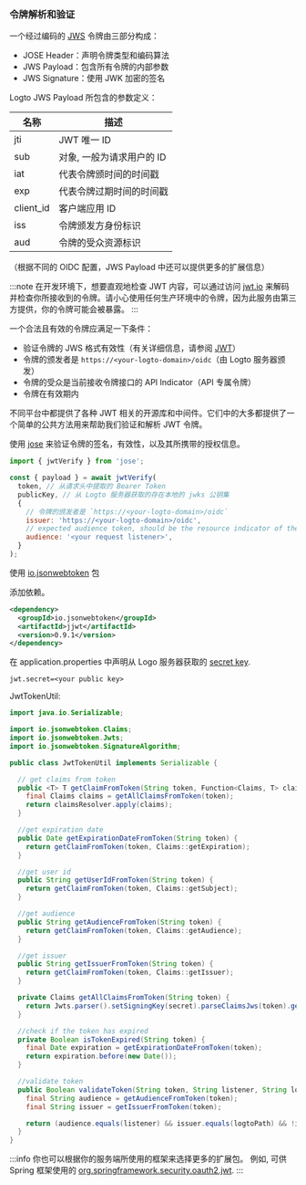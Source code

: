 
### 令牌解析和验证

一个经过编码的 [JWS](https://datatracker.ietf.org/doc/html/rfc7515) 令牌由三部分构成：

- JOSE Header：声明令牌类型和编码算法
- JWS Payload：包含所有令牌的内部参数
- JWS Signature：使用 JWK 加密的签名

Logto JWS Payload 所包含的参数定义：

| 名称      | 描述                      |
| --------- | ------------------------- |
| jti       | JWT 唯一 ID               |
| sub       | 对象, 一般为请求用户的 ID |
| iat       | 代表令牌颁时间的时间戳    |
| exp       | 代表令牌过期时间的时间戳  |
| client_id | 客户端应用 ID             |
| iss       | 令牌颁发方身份标识        |
| aud       | 令牌的受众资源标识        |

（根据不同的 OIDC 配置，JWS Payload 中还可以提供更多的扩展信息）

:::note
在开发环境下，想要直观地检查 JWT 内容，可以通过访问 [jwt.io](https://jwt.io/) 来解码并检查你所接收到的令牌。请小心使用任何生产环境中的令牌，因为此服务由第三方提供，你的令牌可能会被暴露。
:::

一个合法且有效的令牌应满足一下条件：

- 验证令牌的 JWS 格式有效性（有关详细信息，请参阅 [JWT](https://datatracker.ietf.org/doc/html/rfc7519#section-7.2)）
- 令牌的颁发者是 `https://<your-logto-domain>/oidc`（由 Logto 服务器颁发）
- 令牌的受众是当前接收令牌接口的 API Indicator（API 专属令牌）
- 令牌在有效期内

不同平台中都提供了各种 JWT 相关的开源库和中间件。它们中的大多都提供了一个简单的公共方法用来帮助我们验证和解析 JWT 令牌。

<Tabs>

<TabItem value="js" label="NodeJs">

使用 [jose](https://github.com/panva/jose) 来验证令牌的签名，有效性，以及其所携带的授权信息。

```js
import { jwtVerify } from 'jose';

const { payload } = await jwtVerify(
  token, // 从请求头中提取的 Bearer Token
  publicKey, // 从 Logto 服务器获取的存在本地的 jwks 公钥集
  {
    // 令牌的颁发者是 `https://<your-logto-domain>/oidc`
    issuer: 'https://<your-logto-domain>/oidc',
    // expected audience token, should be the resource indicator of the current API
    audience: '<your request listener>',
  }
);
```

</TabItem>

<TabItem value="java" label="Java">

使用 [io.jsonwebtoken](https://javadoc.io/doc/io.jsonwebtoken/jjwt/latest/index.html) 包

添加依赖。

```xml
<dependency>
  <groupId>io.jsonwebtoken</groupId>
  <artifactId>jjwt</artifactId>
  <version>0.9.1</version>
</dependency>
```

在 application.properties 中声明从 Logo 服务器获取的 [secret key](#get-the-jwk-public-key).

```properties
jwt.secret=<your public key>
```

JwtTokenUtil:

```java
import java.io.Serializable;

import io.jsonwebtoken.Claims;
import io.jsonwebtoken.Jwts;
import io.jsonwebtoken.SignatureAlgorithm;

public class JwtTokenUtil implements Serializable {

  // get claims from token
  public <T> T getClaimFromToken(String token, Function<Claims, T> claimsResolver) {
    final Claims claims = getAllClaimsFromToken(token);
    return claimsResolver.apply(claims);
  }

  //get expiration date
  public Date getExpirationDateFromToken(String token) {
    return getClaimFromToken(token, Claims::getExpiration);
  }

  //get user id
  public String getUserIdFromToken(String token) {
    return getClaimFromToken(token, Claims::getSubject);
  }

  //get audience
  public String getAudienceFromToken(String token) {
    return getClaimFromToken(token, Claims::getAudience);
  }

  //get issuer
  public String getIssuerFromToken(String token) {
    return getClaimFromToken(token, Claims::getIssuer);
  }

  private Claims getAllClaimsFromToken(String token) {
    return Jwts.parser().setSigningKey(secret).parseClaimsJws(token).getBody();
  }

  //check if the token has expired
  private Boolean isTokenExpired(String token) {
    final Date expiration = getExpirationDateFromToken(token);
    return expiration.before(new Date());
  }

  //validate token
  public Boolean validateToken(String token, String listener, String logtoPath ) {
    final String audience = getAudienceFromToken(token);
    final String issuer = getIssuerFromToken(token);

    return (audience.equals(listener) && issuer.equals(logtoPath) && !isTokenExpired(token));
  }
}

```

:::info
你也可以根据你的服务端所使用的框架来选择更多的扩展包。
例如, 可供 Spring 框架使用的 [org.springframework.security.oauth2.jwt](https://docs.spring.io/spring-security/site/docs/current/api/org/springframework/security/oauth2/jwt/package-summary.html).
:::

</TabItem>
</Tabs>
